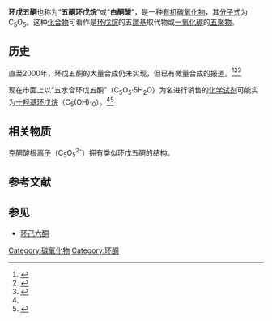 {{Chembox
| Verifiedfields = changed
| Watchedfields = changed
| verifiedrevid = 410048505
| ImageFile = Cyclopentanepentone-2D.png
| ImageFile_Ref = {{chemboximage|correct|??}}
| ImageSize = 121
| ImageName = 环戊五酮的结构式
| SystematicName = 环戊烷-1,2,3,4,5-五酮<ref>{{Cite web
 | title = CID 12305030 - PubChem Public Chemical Database
 | work = The PubChem Project
 | location = USA
 | publisher = National Center for Biotechnology Information
 | url = http://pubchem.ncbi.nlm.nih.gov/summary/summary.cgi?cid=12305030&loc=ec_rcs
 | language = en
 | accessdate = 2011-07-26
 | archive-date = 2012-11-03
 | archive-url = https://web.archive.org/web/20121103153552/http://pubchem.ncbi.nlm.nih.gov/summary/summary.cgi?cid=12305030&loc=ec_rcs
 | dead-url = no
 }}</ref>
| OtherNames = 五酮环戊烷、白酮酸
| Section1 = {{Chembox Identifiers
| CASNo = 3617-57-0
| CASNo_Ref = {{cascite|correct|??}}
| PubChem = 12305030
| PubChem_Ref = {{Pubchemcite|correct|pubchem}}| ChemSpiderID = 16788087
| ChemSpiderID_Ref = {{chemspidercite|changed|chemspider}}| SMILES = O=C1C(=O)C(=O)C(=O)C1=O
| StdInChI = 1S/C5O5/c6-1-2(7)4(9)5(10)3(1)8
| StdInChI_Ref = {{stdinchicite|changed|chemspider}}| StdInChIKey = YVVXMBHAKNKELS-UHFFFAOYSA-N
| StdInChIKey_Ref = {{stdinchicite|changed|chemspider}}
}}
| Section2 = {{Chembox Properties
| C = 5
| O = 5
| ExactMass = 139.974573110 g mol<sup>-1</sup>
}}
}}

'''环戊五酮'''也称为“'''五酮环戊烷'''”或“'''白酮酸'''”，是一种[[有机物|有机]][[碳氧化物|碳氧化物]]，其[[分子式|分子式]]为C<sub>5</sub>O<sub>5</sub>。这种[[化合物|化合物]]可看作是[[环戊烷|环戊烷]]的五[[羰基|羰基]]取代物或[[一氧化碳|一氧化碳]]的[[五聚物|五聚物]]。

==历史==
直至2000年，环戊五酮的大量合成仍未实现，但已有微量合成的报道。<ref>{{Cite journal|title=ChemInform Abstract: The Chemistry of Vicinal Polycarbonyl Compounds|url=https://onlinelibrary.wiley.com/doi/10.1002/chin.200020242|last=Rubin|first=Mordecai B.|last2=Gleiter|first2=Rolf|date=2010-06-08|journal=ChemInform|issue=20|doi=10.1002/chin.200020242|volume=31|pages=no–no|language=en|pmid=11749259}}</ref><ref name="seitz">{{Cite journal|title=ChemInform Abstract: Oxocarbons and Pseudooxocarbons|url=https://onlinelibrary.wiley.com/doi/10.1002/chin.199312318|last=Seitz|first=G.|last2=Imming|first2=P.|date=2010-08-20|journal=ChemInform|issue=12|doi=10.1002/chin.199312318|volume=24|pages=no–no|language=en}}</ref><ref>{{Cite journal|title=Mass spectrometric studies of the oxocarbons CnOn (n = 3–6)|url=https://linkinghub.elsevier.com/retrieve/pii/S1387380698142082|last=Schröder|first=Detlef|last2=Schwarz|first2=Helmut|date=1999-05|journal=International Journal of Mass Spectrometry|issue=1-2|doi=10.1016/S1387-3806(98)14208-2|volume=188|pages=17–25|language=en|last3=Dua|first3=Suresh|last4=Blanksby|first4=Stephen J.|last5=Bowie|first5=John H.}}</ref>

现在市面上以“五水合环戊五酮”（C<sub>5</sub>O<sub>5</sub>·5H<sub>2</sub>O）为名进行销售的[[化学试剂|化学试剂]]可能实为[[十羟基环戊烷|十羟基环戊烷]]（C<sub>5</sub>(OH)<sub>10</sub>）。<ref name="seitz" /><ref>{{Cite journal|title=Infrared Spectra and the Structure of Leuconic Acid and Triquinoyl|url=https://pubs.acs.org/doi/abs/10.1021/j150553a047|last=Person|first=Willis B.|last2=Williams|first2=Dale G.|date=1957-07|journal=[[物理化学期刊A|The Journal of Physical Chemistry]]|issue=7|doi=10.1021/j150553a047|volume=61|pages=1017–1018|language=en|issn=0022-3654}}</ref>

==相关物质==
[[克酮酸根|克酮酸根]][[离子|离子]]（C<sub>5</sub>O<sub>5</sub><sup>2-</sup>）拥有类似环戊五酮的结构。

==参考文献==
{{Reflist}}

==参见==
*[[环己六酮|环己六酮]]

{{碳氧化物}}
{{Organic-compound-stub}}
[[Category:碳氧化物|Category:碳氧化物]]
[[Category:环酮|Category:环酮]]
